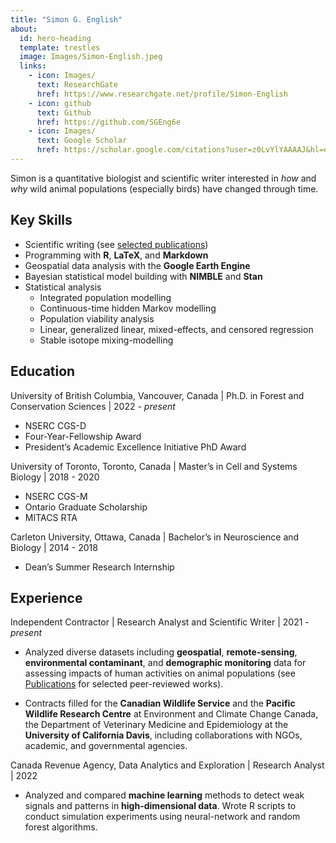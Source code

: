 ```yaml
---
title: "Simon G. English"
about:
  id: hero-heading
  template: trestles
  image: Images/Simon-English.jpeg
  links:
    - icon: Images/
      text: ResearchGate
      href: https://www.researchgate.net/profile/Simon-English
    - icon: github
      text: Github
      href: https://github.com/SGEng6e
    - icon: Images/
      text: Google Scholar
      href: https://scholar.google.com/citations?user=z0LvYlYAAAAJ&hl=en
---
```


::: {#hero-heading}
Simon is a quantitative biologist and scientific writer interested in *how* and *why* wild animal populations (especially birds) have changed through time.

## Key Skills

-   Scientific writing (see [selected publications](contributions.qmd))
-   Programming with **R**, **LaTeX**, and **Markdown**
-   Geospatial data analysis with the **Google Earth Engine**
-   Bayesian statistical model building with **NIMBLE** and **Stan**
-   Statistical analysis
    -   Integrated population modelling
    -   Continuous-time hidden Markov modelling
    -   Population viability analysis
    -   Linear, generalized linear, mixed-effects, and censored regression
    -   Stable isotope mixing-modelling
    
:::

## Education

University of British Columbia, Vancouver, Canada \| Ph.D. in Forest and Conservation Sciences \| 2022 - *present*

-   NSERC CGS-D
-   Four-Year-Fellowship Award
-   President's Academic Excellence Initiative PhD Award

University of Toronto, Toronto, Canada \| Master's in Cell and Systems Biology \| 2018 - 2020

-   NSERC CGS-M
-   Ontario Graduate Scholarship
-   MITACS RTA

Carleton University, Ottawa, Canada \| Bachelor's in Neuroscience and Biology \| 2014 - 2018

-   Dean's Summer Research Internship

## Experience

Independent Contractor \| Research Analyst and Scientific Writer \| 2021 - *present*

- Analyzed diverse datasets including **geospatial**, **remote-sensing**, **environmental contaminant**, and **demographic monitoring** data for assessing impacts of human activities on animal populations (see [Publications](contributions.qmd) for selected peer-reviewed works).

- Contracts filled for the **Canadian Wildlife Service** and the **Pacific Wildlife Research Centre** at Environment and Climate Change Canada, the Department of Veterinary Medicine and Epidemiology at the **University of California Davis**, including collaborations with NGOs, academic, and governmental agencies.

Canada Revenue Agency, Data Analytics and Exploration \| Research Analyst \| 2022

- Analyzed and compared **machine learning** methods to detect weak signals and patterns in **high-dimensional data**. Wrote R scripts to conduct simulation experiments using neural-network and random forest algorithms.
